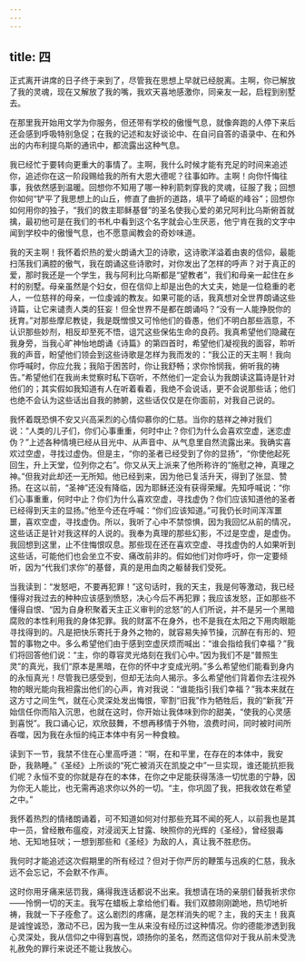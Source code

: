 ```yaml
---
---
---
```

title: 四
---

正式离开讲席的日子终于来到了，尽管我在思想上早就已经脱离。主啊，你已解放了我的灵魂，现在又解放了我的嘴，我欢天喜地感激你，同亲友一起，启程到别墅去。

在那里我开始用文学为你服务，但还带有学校的傲慢气息，就像奔跑的人停下来后还会感到呼吸特别急促；在我的记述和友好谈论中、在自问自答的语录中、在和外出的内布利提乌斯的通讯中，都流露出这种气息。

我已经忙于要转向更重大的事情了。主啊，我什么时候才能有充足的时间来追述你，追述你在这一阶段赐给我的所有大恩大德呢？往事如昨。主啊！向你忏悔往事，我依然感到温暖。回想你不知用了哪一种利箭刺穿我的灵魂，征服了我；回想你如何“铲平了我思想上的山丘，修直了曲折的道路，填平了崎岖的峰谷”；回想你如何用你的独子，“我们的救主耶稣基督”的圣名使我心爱的弟兄阿利比乌斯俯首就擒，最初他可是在我们的书札中看到这个名字就会心生厌恶，他宁肯在我的文字中闻到学校中的傲慢气息，也不愿意闻教会的奇妙味道。

我的天主啊！我怀着炽热的爱火朗诵大卫的诗歌，这诗歌洋溢着由衷的信仰，最能扫荡我们满腔的傲气，我在朗诵这些诗歌时，对你发出了怎样的呼声？对于真正的爱，那时我还是一个学生，我与阿利比乌斯都是“望教者”，我们和母亲一起住在乡村的别墅。母亲虽然是个妇女，但在信仰上却是出色的大丈夫，她是一位稳重的老人，一位慈祥的母亲，一位虔诚的教友。如果可能的话，我真想对全世界朗诵这些诗篇，让它来谴责人类的狂妄！但全世界不是都在朗诵吗？“没有一人能挣脱你的抚育。”对那些摩尼教徒，我是既憎恨又可怜他们的昏愚，他们不明白那些涵意，不认识那些妙剂，相反却至死不悟，诅咒这些保佑生命的良药。我真希望他们隐藏在我身旁，当我心旷神怡地朗诵《诗篇》的第四首时，希望他们凝视我的面容，聆听我的声音，盼望他们领会到这些诗歌是怎样为我而发的：“我公正的天主啊！我向你呼喊时，你应允我；我陷于困苦时，你让我舒畅；求你怜悯我，俯听我的祷告。”希望他们在我尚未觉察时私下窃听，不然他们一定会认为我朗读这篇诗是针对他们的；其实假如我知道有人在听着看着，我绝不会说话，更不会说那些话；他们也绝不会认为这些话出自我的肺腑，这些话仅仅是在你面前，对我自己说的。

我怀着既恐惧不安又兴高采烈的心情仰慕你的仁慈。当你的慈祥之神对我们说：“人类的儿子们，你们心事重重，何时中止？你们为什么会喜欢空虚，迷恋虚伪？”上述各种情境已经从目光中、从声音中、从气息里自然流露出来。我确实喜欢过空虚，寻找过虚伪。但是主，“你的圣者已经受到了你的显扬”，“你使他起死回生，升上天堂，位列你之右”。你又从天上派来了他所称许的“施慰之神，真理之神。”但我对此却还一无所知。他已经到来，因为他已复活升天，得到了张显、赞扬。在这以前，“圣神”还没有降临，因为耶稣还没有获得荣耀。先知呼喊说：“你们心事重重，何时中止？你们为什么喜欢空虚，寻找虚伪？你们应该知道他的圣者已经得到天主的显扬。”他至今还在呼喊：“你们应该知道。”可我仍长时间浑浑噩噩，喜欢空虚，寻找虚伪。所以，我听了心中不禁惊惧，因为我回忆从前的情况，这些话正是针对我这样的人说的。我奉为真理的那些幻影，不过是空虚，是虚伪。我回想到这里，止不住悔恨叹息。那些现在还在喜欢空虚、寻找虚伪的人如果听到这些话，可能他们也会坐立不安、痛改前非的。假如他们对你呼吁，你一定要倾听，因为“代我们求你”的基督，真的是用血肉之躯替我们受死。

当我读到：“发怒吧，不要再犯罪！”这句话时，我的天主，我是何等激动，我已经懂得对我过去的种种应该感到愤怒，决心今后不再犯罪；我应该发怒，正如那些不懂得自恨、“因为自身积聚着天主正义审判的忿怒”的人们所说，并不是另一个黑暗腐败的本性利用我的身体犯罪。我的财富不在身外，也不是我在太阳之下用肉眼能寻找得到的。凡是把快乐寄托于身外之物的，就容易失掉节操，沉醉在有形的、短暂的事物之中。多么希望他们由于感到空虚厌烦而喊出：“谁会指给我们幸福？”我们将回答他们说：“主，你的尊容灵光烙刻在我们心中。”因为我们不是“普照生灵”的真光，我们“原本是黑暗，在你的怀中才变成光明。”多么希望他们能看到身内的永恒真光！尽管我已感受到，但却无法向人揭示。多么希望他们背着你去注视外物的眼光能向我袒露出他们的心声，肯对我说：“谁能指引我们幸福？”我本来就在这方寸之间生气，就在心灵深处发出悔恨，宰割“旧我”作为牺牲后，我的“新我”开始信任你而陷入沉思，也就在这时，你开始让我体味到你的甜美，“使我的心灵感到喜悦”。我口诵心记，欢欣鼓舞，不想再移情于外物，浪费时间，同时被时间所吞噬，因为我在永恒的纯正本体中有另一种食粮。

读到下一节，我禁不住在心里高呼道：“啊，在和平里，在存在的本体中，我安卧，我熟睡。”《圣经》上所谈的“死亡被消灭在凯旋之中”一旦实现，谁还能抗拒我们呢？永恒不变的你就是存在的本体，在你之中足能获得荡涤一切忧患的宁静，因为你无人能比，也无需再追求你以外的一切。“主，你巩固了我，把我收敛在希望之中。”

我怀着热烈的情绪朗诵着，可不知道如何对付那些充耳不闻的死人，以前我也是其中一员，曾经散布瘟疫，对浸润天上甘露、映照你的光辉的《圣经》，曾经狠毒地、无知地狂吠；一想到那些和《圣经》为敌的人，真让我不胜悲伤。

我何时才能追述这次假期里的所有经过？但对于你严厉的鞭策与迅疾的仁慈，我永远不会忘记，不会默不作声。

这时你用牙痛来惩罚我，痛得我连话都说不出来。我想请在场的亲朋们替我祈求你——怜惘一切的天主。我写在蜡板上拿给他们看。我们双膝刚刚跪地，热切地祈祷，我就一下子痊愈了。这么剧烈的疼痛，是怎样消失的呢？主，我的天主！我真是诚惶诚恐，激动不已，因为我一生从来没有经历过这种情况。你的德能渗透到我心灵深处，我从信仰之中得到喜悦，颂扬你的圣名，然而这信仰对于我从前未受洗礼赦免的罪行来说还不能让我放心。